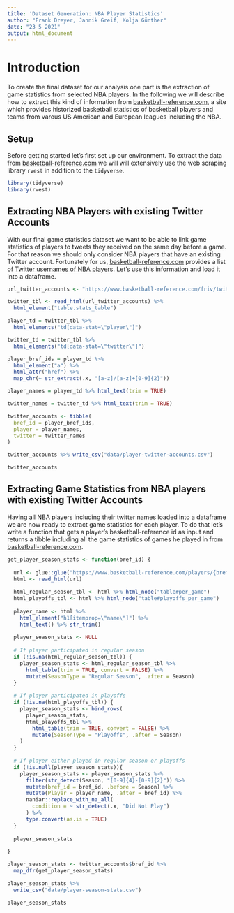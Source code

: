 ```yaml
---
title: 'Dataset Generation: NBA Player Statistics'
author: "Frank Dreyer, Jannik Greif, Kolja Günther"
date: "23 5 2021"
output: html_document
---
```


# Introduction

To create the final dataset for our analysis one part is the extraction of game statistics from selected NBA players. In the following we will describe how to extract this kind of information from [basketball-reference.com](https://basketball-reference.com), a site which provides historized basketball statistics of basketball players and teams from varous US American and European leagues including the NBA.  

## Setup

Before getting started let's first set up our environment. To extract the data from [basketball-reference.com](https://basketball-reference.com) we will will extensively use the web scraping library `rvest` in addition to the `tidyverse`.

```r
library(tidyverse)
library(rvest)
```


## Extracting NBA Players with existing Twitter Accounts

With our final game statistics dataset we want to be able to link game statistics of players to tweets they received on the same day before a game. For that reason we should only consider NBA players that have an existing Twitter account. Fortunately for us, [basketball-reference.com](https://basketball-reference.com) provides a list of [Twitter usernames of NBA players](https://www.basketball-reference.com/friv/twitter.html). Let's use this information and load it into a dataframe.

```r
url_twitter_accounts <- "https://www.basketball-reference.com/friv/twitter.html"

twitter_tbl <- read_html(url_twitter_accounts) %>% 
  html_element("table.stats_table") 

player_td = twitter_tbl %>% 
  html_elements("td[data-stat=\"player\"]") 

twitter_td = twitter_tbl %>% 
  html_elements("td[data-stat=\"twitter\"]")

player_bref_ids = player_td %>% 
  html_element("a") %>% 
  html_attr("href") %>% 
  map_chr(~ str_extract(.x, "[a-z]/[a-z]+[0-9]{2}"))

player_names = player_td %>% html_text(trim = TRUE)

twitter_names = twitter_td %>% html_text(trim = TRUE)

twitter_accounts <- tibble(
  bref_id = player_bref_ids,
  player = player_names,
  twitter = twitter_names
)

twitter_accounts %>% write_csv("data/player-twitter-accounts.csv")

twitter_accounts
```


## Extracting Game Statistics from NBA players with existing Twitter Accounts

Having all NBA players including their twitter names loaded into a dataframe we are now ready to extract game statistics for each player. To do that let's write a function that gets a player's basketball-reference id as input and returns a tibble including all the game statistics of games he played in from [basketball-reference.com](https://basketball-reference.com). 

```r
get_player_season_stats <- function(bref_id) {
  
  url <- glue::glue("https://www.basketball-reference.com/players/{bref_id}.html")
  html <- read_html(url)
  
  html_regular_season_tbl <- html %>% html_node("table#per_game")
  html_playoffs_tbl <- html %>% html_node("table#playoffs_per_game")
  
  player_name <- html %>% 
    html_element("h1[itemprop=\"name\"]") %>% 
    html_text() %>% str_trim() 
  
  player_season_stats <- NULL
  
  # If player participated in regular season
  if (!is.na(html_regular_season_tbl)) {
    player_season_stats <- html_regular_season_tbl %>% 
      html_table(trim = TRUE, convert = FALSE) %>% 
      mutate(SeasonType = "Regular Season", .after = Season)
  }
  
  # If player participated in playoffs
  if (!is.na(html_playoffs_tbl)) {
    player_season_stats <- bind_rows(
      player_season_stats,
      html_playoffs_tbl %>% 
        html_table(trim = TRUE, convert = FALSE) %>% 
        mutate(SeasonType = "Playoffs", .after = Season)
    )
  }
  
  # If player either played in regular season or playoffs
  if (!is.null(player_season_stats)){
    player_season_stats <- player_season_stats %>% 
      filter(str_detect(Season, "[0-9]{4}-[0-9]{2}")) %>%   
      mutate(bref_id = bref_id, .before = Season) %>% 
      mutate(Player = player_name, .after = bref_id) %>% 
      naniar::replace_with_na_all(
        condition = ~ str_detect(.x, "Did Not Play")
      ) %>% 
      type.convert(as.is = TRUE)
  }
  
  player_season_stats
  
}

player_season_stats <- twitter_accounts$bref_id %>% 
  map_dfr(get_player_season_stats)

player_season_stats %>% 
  write_csv("data/player-season-stats.csv")

player_season_stats
```


